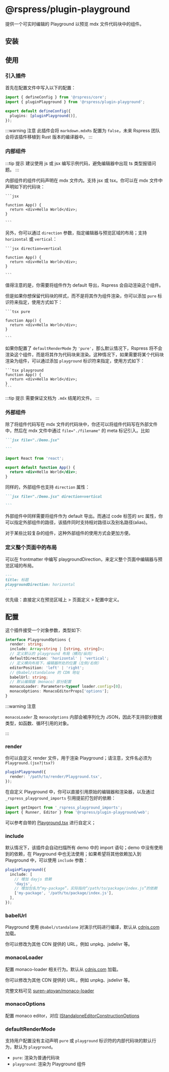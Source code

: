 # @rspress/plugin-playground <SourceCode href="https://github.com/web-infra-dev/rspress/tree/main/packages/plugin-playground" />


提供一个可实时编辑的 Playground 以预览 mdx 文件代码块中的组件。

## 安装

<PackageManagerTabs command="add @rspress/plugin-playground -D" />

## 使用

### 引入插件

首先在配置文件中写入以下的配置：

```ts title="rspress.config.ts"
import { defineConfig } from '@rspress/core';
import { pluginPlayground } from '@rspress/plugin-playground';

export default defineConfig({
  plugins: [pluginPlayground()],
});
```

:::warning 注意
此插件会将 `markdown.mdxRs` 配置为 `false`，未来 Rspress 团队会将该插件移植到 Rust 版本的编译器中。
:::

### 内部组件

:::tip 提示
建议使用 js 或 jsx 编写示例代码，避免编辑器中出现 ts 类型报错问题。
:::

内部组件的组件代码声明在 mdx 文件内。支持 jsx 或 tsx。你可以在 mdx 文件中声明如下的代码块：

````mdx
```jsx

function App() {
  return <div>Hello World</div>;
}

```
````

另外，你可以通过 `direction` 参数，指定编辑器与预览区域的布局；支持 `horizontal` 或 `vertical`：

````mdx
```jsx direction=vertical

function App() {
  return <div>Hello World</div>;
}

```
````

值得注意的是，你需要将组件作为 default 导出，Rspress 会自动渲染这个组件。

但是如果你想保留代码块的样式，而不是将其作为组件渲染，你可以添加 `pure` 标识符来指定，使用方式如下：

````mdx
```tsx pure

function App() {
  return <div>Hello World</div>;
}

```
````

如果你配置了 `defaultRenderMode` 为 `'pure'`，那么默认情况下，Rspress 将不会渲染这个组件，而是将其作为代码块来渲染。这种情况下，如果需要将某个代码块渲染为组件，可以通过添加 `playground` 标识符来指定，使用方式如下：

````mdx
```tsx playground
function App() {
  return <div>Hello World</div>;
}
```
````

:::tip 提示
需要保证文档为 `.mdx` 结尾的文件。
:::

### 外部组件

除了将组件代码写在 mdx 文件的代码块中，你还可以将组件代码写在外部文件中，然后在 mdx 文件中通过 `file="./filename"` 的 meta 标记引入。比如

````md title="example.mdx"
```jsx file="./Demo.jsx"

```
````

```jsx title="Demo.jsx"
import React from 'react';

export default function App() {
  return <div>Hello World</div>;
}
```

同样的，外部组件也支持 `direction` 属性：

````md title="example.mdx"
```jsx file="./Demo.jsx" direction=vertical

```
````

外部组件中同样需要将组件作为 default 导出。而通过 code 标签的 src 属性，你可以指定外部组件的路径，该插件同时支持相对路径以及别名路径(alias)。

对于某些比较复杂的组件，这种外部组件的使用方式会更加方便。

### 定义整个页面中的布局

可以在 frontmatter 中编写 playgroundDirection，来定义整个页面中编辑器与预览区域的布局。

```md title="example.mdx"
---
title: 标题
playgroundDirection: horizontal
---
```

优先级：直接定义在预览区域上 > 页面定义 > 配置中定义。

## 配置

这个插件接受一个对象参数，类型如下:

```ts
interface PlaygroundOptions {
  render: string;
  include: Array<string | [string, string]>;
  // 定义默认的 playground 布局（横向/纵向）
  defaultDirection: 'horizontal' | 'vertical';
  // 定义横向布局下，编辑器所处的位置（左侧/右侧）
  editorPosition: 'left' | 'right';
  // @babel/standalone 的 CDN 地址
  babelUrl: string;
  // 默认编辑器（monaco）部分配置
  monacoLoader: Parameters<typeof loader.config>[0];
  monacoOptions: MonacoEditorProps['options'];
}
```

:::warning 注意

`monacoLoader` 及 `monacoOptions` 内部会被序列化为 JSON，因此不支持部分数据类型，如函数、循环引用的对象。

:::

### render

你可以自定义 render 文件，用于渲染 Playground；请注意，文件名必须为 `Playground.(jsx?|tsx?)`

```ts
pluginPlayground({
  render: '/path/to/render/Playground.tsx',
});
```

在自定义 Playground 中，你可以直接引用原始的编辑器和渲染器，以及通过 `_rspress_playground_imports` 引用提前打包好的依赖：

```ts
import getImport from '_rspress_playground_imports';
import { Runner, Editor } from '@rspress/plugin-playground/web';
```

可以参考自带的 [Playground.tsx](https://github.com/web-infra-dev/rspress/tree/main/packages/plugin-playground/static/global-components/Playground.tsx) 进行自定义；

### include

默认情况下，该插件会自动扫描所有 demo 中的 import 语句；demo 中没有使用到的依赖，在 Playground 中也无法使用；如果希望将其他依赖加入到 Playground 中，可以使用 `include` 参数：

```ts
pluginPlayground({
  include: [
    // 增加 dayjs 依赖
    'dayjs',
    // 增加包名为“my-package”，实际指向“/path/to/package/index.js”的依赖
    ['my-package', '/path/to/package/index.js'],
  ],
});
```

### babelUrl

Playground 使用 `@babel/standalone` 对演示代码进行编译，默认从 [cdnjs.com](https://cdnjs.cloudflare.com/ajax/libs/babel-standalone/7.22.20/babel.min.js) 加载。

你可以修改为其他 CDN 提供的 URL，例如 unpkg、jsdelivr 等。

### monacoLoader

配置 monaco-loader 相关行为。默认从 [cdnjs.com](https://cdnjs.com/libraries/monaco-editor) 加载。

你可以修改为其他 CDN 提供的 URL，例如 unpkg、jsdelivr 等。

完整文档可见 [suren-atoyan/monaco-loader](https://github.com/suren-atoyan/monaco-loader#config)

### monacoOptions

配置 monaco editor，对应 [IStandaloneEditorConstructionOptions](https://microsoft.github.io/monaco-editor/typedoc/interfaces/editor.IStandaloneEditorConstructionOptions.html)

### defaultRenderMode

支持用户配置没有主动声明 `pure` 或 `playground` 标识符的内部代码块的默认行为，默认为 `playground`。

- `pure`: 渲染为普通代码块
- `playground`: 渲染为 Playground 组件
